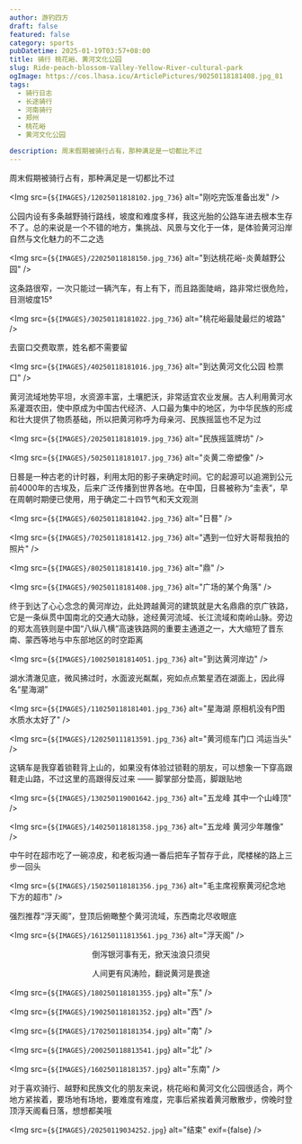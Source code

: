 ```yaml
---
author: 游钓四方
draft: false
featured: false
category: sports
pubDatetime: 2025-01-19T03:57+08:00
title: 骑行 桃花峪、黄河文化公园
slug: Ride-peach-blossom-Valley-Yellow-River-cultural-park
ogImage: https://cos.lhasa.icu/ArticlePictures/90250118181408.jpg_81
tags:
  - 骑行日志
  - 长途骑行
  - 河南骑行
  - 郑州
  - 桃花峪
  - 黄河文化公园

description: 周末假期被骑行占有，那种满足是一切都比不过
---
```



周末假期被骑行占有，那种满足是一切都比不过

<Img src={`${IMAGES}/12025011818102.jpg_736`} alt="刚吃完饭准备出发" />

公园内设有多条越野骑行路线，坡度和难度多样，我这光胎的公路车进去根本生存不了。总的来说是一个不错的地方，集挑战、风景与文化于一体，是体验黄河沿岸自然与文化魅力的不二之选

<Img src={`${IMAGES}/22025011818150.jpg_736`} alt="到达桃花峪-炎黄越野公园" />

这条路很窄，一次只能过一辆汽车，有上有下，而且路面陡峭，路非常烂很危险，目测坡度15°

<Img src={`${IMAGES}/30250118181022.jpg_736`} alt="桃花峪最陡最烂的坡路" />

去窗口交费取票，姓名都不需要留

<Img src={`${IMAGES}/40250118181016.jpg_736`} alt="到达黄河文化公园 检票口" />

黄河流域地势平坦，水资源丰富，土壤肥沃，非常适宜农业发展。古人利用黄河水系灌溉农田，使中原成为中国古代经济、人口最为集中的地区，为中华民族的形成和壮大提供了物质基础，所以把黄河称呼为母亲河、民族摇篮也不足为过

<Img src={`${IMAGES}/20250118181019.jpg_736`} alt="民族摇篮牌坊" />

<Img src={`${IMAGES}/50250118181017.jpg_736`} alt="炎黄二帝塑像" />

日晷是一种古老的计时器，利用太阳的影子来确定时间。它的起源可以追溯到公元前4000年的古埃及，后来广泛传播到世界各地。在中国，日晷被称为“圭表”，早在周朝时期便已使用，用于确定二十四节气和天文观测

<Img src={`${IMAGES}/60250118181042.jpg_736`} alt="日晷" />

<Img src={`${IMAGES}/70250118181412.jpg_736`} alt="遇到一位好大哥帮我拍的照片" />

<Img src={`${IMAGES}/80250118181410.jpg_736`} alt="鼎" />

<Img src={`${IMAGES}/90250118181408.jpg_736`} alt="广场的某个角落" />

终于到达了心心念念的黄河岸边，此处跨越黄河的建筑就是大名鼎鼎的京广铁路，它是一条纵贯中国南北的交通大动脉，途经黄河流域、长江流域和南岭山脉。旁边的郑太高铁则是中国“八纵八横”高速铁路网的重要主通道之一，大大缩短了晋东南、蒙西等地与中东部地区的时空距离

<Img src={`${IMAGES}/100250181814051.jpg_736`} alt="到达黄河岸边" />

湖水清澈见底，微风拂过时，水面波光粼粼，宛如点点繁星洒在湖面上，因此得名“星海湖”

<Img src={`${IMAGES}/110250118181401.jpg_736`} alt="星海湖 原相机没有P图 水质水太好了" />

<Img src={`${IMAGES}/120250111813591.jpg_736`} alt="黄河缆车门口 鸿运当头" />

这辆车是我穿着锁鞋背上山的，如果没有体验过锁鞋的朋友，可以想象一下穿高跟鞋走山路，不过这里的高跟得反过来 —— 脚掌部分垫高，脚跟贴地

<Img src={`${IMAGES}/130250119001642.jpg_736`} alt="五龙峰 其中一个山峰顶" />

<Img src={`${IMAGES}/140250118181358.jpg_736`} alt="五龙峰 黄河少年雕像" />

中午时在超市吃了一碗凉皮，和老板沟通一番后把车子暂存于此，爬楼梯的路上三步一回头

<Img src={`${IMAGES}/150250118181356.jpg_736`} alt="毛主席视察黄河纪念地下方的超市" />

强烈推荐“浮天阁”，登顶后俯瞰整个黄河流域，东西南北尽收眼底

<Img src={`${IMAGES}/161250111813561.jpg_736`} alt="浮天阁" />

<div style="text-align: center;">
    <p>倒泻银河事有无，掀天浊浪只须臾</p>
    <p>人间更有风涛险，翻说黄河是畏途</p>
</div>

<Img src={`${IMAGES}/180250118181355.jpg`} alt="东" />

<Img src={`${IMAGES}/190250118181352.jpg`} alt="西" />

<Img src={`${IMAGES}/170250118181354.jpg`} alt="南" />

<Img src={`${IMAGES}/200250118813541.jpg`} alt="北" />

<Img src={`${IMAGES}/160250118181357.jpg`} alt="东南" />

对于喜欢骑行、越野和民族文化的朋友来说，桃花峪和黄河文化公园很适合，两个地方紧挨着，要场地有场地，要难度有难度，完事后紧挨着黄河散散步，傍晚时登顶浮天阁看日落，想想都美哦

<Img src={`${IMAGES}/20250119034252.jpg`} alt="结束" exif={false} />